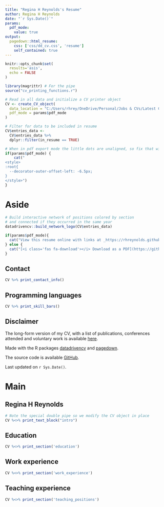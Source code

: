 ```yaml
---
title: "Regina H Reynolds's Resume"
author: Regina H Reynolds
date: "`r Sys.Date()`"
params:
  pdf_mode:
    value: true
output:
  pagedown::html_resume:
    css: ['css/dd_cv.css', 'resume']
    self_contained: true
---
```


```r
knitr::opts_chunk$set(
  results='asis', 
  echo = FALSE
)

library(magrittr) # For the pipe
source("cv_printing_functions.r")

# Read in all data and initialize a CV printer object
CV <- create_CV_object(
  data_location = "C:/Users/rhrey/OneDrive/Personal/Jobs & CVs/Latest CV/cv/raw_data/",  
  pdf_mode = params$pdf_mode
)

# Filter for data to be included in resume
CV$entries_data <- 
  CV$entries_data %>% 
  dplyr::filter(in_resume == TRUE)

```


```r
# When in pdf export mode the little dots are unaligned, so fix that with some conditional CSS.
if(params$pdf_mode) {
    cat("
<style>
:root{
  --decorator-outer-offset-left: -6.5px;
}
</style>")
}
```


Aside
================================================================================

```r
# Build interactive network of positions colored by section
# and connected if they occurred in the same year
datadrivencv::build_network_logo(CV$entries_data)
```


```r
if(params$pdf_mode){
  cat("View this resume online with links at _https://rhreynolds.github.io/cv/_")
} else {
  cat("[<i class='fas fa-download'></i> Download as a PDF](https://github.com/RHReynolds/cv/blob/main/docs/rhr_resume.pdf)")
}
```

Contact {#contact}
--------------------------------------------------------------------------------

```r
CV %>% print_contact_info()
```



Programming languages {#skills}
--------------------------------------------------------------------------------

```r
CV %>% print_skill_bars()
```



Disclaimer {#disclaimer}
--------------------------------------------------------------------------------

The long-form version of my CV, with a list of publications, conferences attended and voluntary work is available [here](https://rhreynolds.github.io/cv/cv.html). 

Made with the R packages [datadrivencv](https://github.com/nstrayer/datadrivencv) and  [pagedown](https://github.com/rstudio/pagedown). 

The source code is available [GitHub](https://github.com/RHReynolds/cv).

Last updated on `r Sys.Date()`.



Main
================================================================================

Regina H Reynolds {#title}
--------------------------------------------------------------------------------

```r
# Note the special double pipe so we modify the CV object in place
CV %<>% print_text_block("intro") 
```

Education {data-icon=graduation-cap data-concise=true}
--------------------------------------------------------------------------------

```r
CV %<>% print_section('education')
```

Work experience {data-icon=suitcase}
--------------------------------------------------------------------------------

```r
CV %<>% print_section('work_experience')
```

Teaching experience {data-icon=chalkboard-teacher}
--------------------------------------------------------------------------------

```r
CV %<>% print_section('teaching_positions')
```